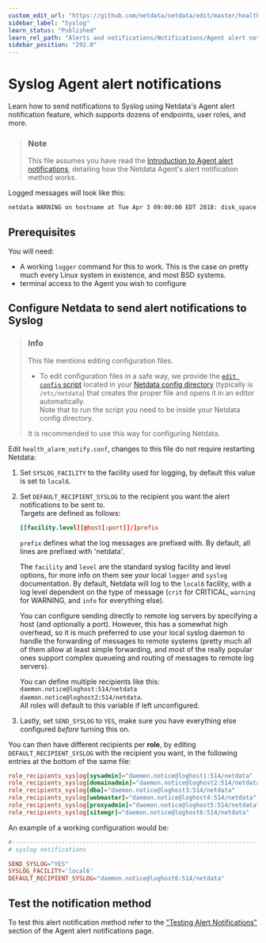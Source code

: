 ```yaml
---
custom_edit_url: "https://github.com/netdata/netdata/edit/master/health/notifications/syslog/README.md"
sidebar_label: "Syslog"
learn_status: "Published"
learn_rel_path: "Alerts and notifications/Notifications/Agent alert notifications"
sidebar_position: "292.0"
---
```

# Syslog Agent alert notifications

Learn how to send notifications to Syslog using Netdata's Agent alert notification feature, which supports dozens of endpoints, user roles, and more.

> ### Note
>
> This file assumes you have read the [Introduction to Agent alert notifications](/docs/alerts-and-notifications/notifications/agent-alert-notifications), detailing how the Netdata Agent's alert notification method works.

Logged messages will look like this:

```bash
netdata WARNING on hostname at Tue Apr 3 09:00:00 EDT 2018: disk_space._ out of disk space time = 5h
```

## Prerequisites

You will need:

- A working `logger` command for this to work. This is the case on pretty much every Linux system in existence, and most BSD systems.
- terminal access to the Agent you wish to configure

## Configure Netdata to send alert notifications to Syslog

> ### Info
>
> This file mentions editing configuration files.  
>
> - To edit configuration files in a safe way, we provide the [`edit config` script](/docs/getting-started/manage-and-configure/configuration#use-edit-config-to-edit-configuration-files) located in your [Netdata config directory](/docs/getting-started/manage-and-configure/configuration#the-netdata-config-directory) (typically is `/etc/netdata`) that creates the proper file and opens it in an editor automatically.  
> Note that to run the script you need to be inside your Netdata config directory.
>
> It is recommended to use this way for configuring Netdata.

Edit `health_alarm_notify.conf`, changes to this file do not require restarting Netdata:

1. Set `SYSLOG_FACILITY` to the facility used for logging, by default this value is set to `local6`.
2. Set `DEFAULT_RECIPIENT_SYSLOG` to the recipient you want the alert notifications to be sent to.  
    Targets are defined as follows:

    ```conf
    [[facility.level][@host[:port]]/]prefix
    ```

    `prefix` defines what the log messages are prefixed with.  By default, all lines are prefixed with 'netdata'.

    The `facility` and `level` are the standard syslog facility and level options, for more info on them see your local `logger` and `syslog` documentation.  By default, Netdata will log to the `local6` facility, with a log level dependent on the type of message (`crit` for CRITICAL, `warning` for WARNING, and `info` for everything else).

    You can configure sending directly to remote log servers by specifying a host (and optionally a port).  However, this has a somewhat high overhead, so it is much preferred to use your local syslog daemon to handle the forwarding of messages to remote systems (pretty much all of them allow at least simple forwarding, and most of the really popular ones support complex queueing and routing of messages to remote log servers).

    You can define multiple recipients like this: `daemon.notice@loghost:514/netdata daemon.notice@loghost2:514/netdata`.  
    All roles will default to this variable if left unconfigured.
3. Lastly, set `SEND_SYSLOG` to `YES`, make sure you have everything else configured _before_ turning this on.

You can then have different recipients per **role**, by editing `DEFAULT_RECIPIENT_SYSLOG` with the recipient you want, in the following entries at the bottom of the same file:

```conf
role_recipients_syslog[sysadmin]="daemon.notice@loghost1:514/netdata"
role_recipients_syslog[domainadmin]="daemon.notice@loghost2:514/netdata"
role_recipients_syslog[dba]="daemon.notice@loghost3:514/netdata"
role_recipients_syslog[webmaster]="daemon.notice@loghost4:514/netdata"
role_recipients_syslog[proxyadmin]="daemon.notice@loghost5:514/netdata"
role_recipients_syslog[sitemgr]="daemon.notice@loghost6:514/netdata"
```

An example of a working configuration would be:

```conf
#------------------------------------------------------------------------------
# syslog notifications

SEND_SYSLOG="YES"
SYSLOG_FACILITY='local6'
DEFAULT_RECIPIENT_SYSLOG="daemon.notice@loghost6:514/netdata"
```

## Test the notification method

To test this alert notification method refer to the ["Testing Alert Notifications"](/docs/alerts-and-notifications/notifications/agent-alert-notifications#testing-alert-notifications) section of the Agent alert notifications page.
